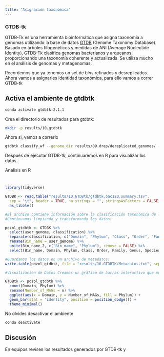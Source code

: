 ```yaml
---
title: "Asignación taxonómica"
---
```


### GTDB-tk

GTDB-Tk es una herramienta bioinformática que asigna taxonomía a genomas utilizando la base de datos [GTDB](https://gtdb.ecogenomic.org/) (Genome Taxonomy Database). Basado en árboles filogenéticos y medidas de ANI (Average Nucleotide Identity), GTDB-Tk clasifica genomas bacterianos y arqueanos, proporcionando una taxonomía coherente y actualizada. Se utiliza mucho en el análisis de genomas y metagenomas.

Recordemos que ya tenemos un set de *bins* refinados y desreplicados. Ahora vamos a asignarles identidad taxonómica, para ello vamos a correr GTDB-tk

::: callout-important
## Activa el ambiente de gtdbtk

``` bash
conda activate gtdbtk-2.1.1
```
:::

Crea el directorio de resultados para gtdbtk:

``` bash
mkdir -p results/10.gtdbtk
```

Ahora si, vamos a correrlo

``` bash
gtdbtk classify_wf --genome_dir results/09.drep/dereplicated_genomes/ --out_dir results/10.gtdbtk/ --cpus 4 -x fasta
```

Después de ejecutar GTDB-tk, continuaremos en R para visualizar los datos.

Análisis en R

``` r


library(tidyverse)

GTDBK <- read.table("results/10.GTDBtk/gtdbtk.bac120.summary.tsv", 
  sep = "\t", header = TRUE, na.strings = "", stringsAsFactors = FALSE) %>%
  as_tibble()

#El archivo contiene información sobre la clasificación taxonómica de los bins.
#Continuamos limpiando y transformando los datos:

pozol_gtdbtk <- GTDBK %>%
  select(user_genome, classification) %>%
  separate(classification, c("Domain", "Phylum", "Class", "Order", "Family", "Genus", "Species"), sep = ";") %>%
  rename(Bin_name = user_genome) %>%
  unite(Bin_name_2, c("Bin_name", "Phylum"), remove = FALSE) %>%
  select(Bin_name, Domain, Phylum, Class, Order, Family, Genus, Species)

#Guardamos los datos en un archivo de metadatos:
write.table(pozol_gtdbtk, file = "results/10.GTDBTK/Metadatos.txt", sep = "\t", quote = FALSE, row.names = FALSE, col.names = TRUE)

#Visualización de Datos Creamos un gráfico de barras interactivo que muestra la distribución taxonómica de los bins:

GTDBtk <- pozol_gtdbtk %>%
  count(Domain, Phylum) %>%
  rename(Number_of_MAGs = n) %>%
  ggplot(aes(x = Domain, y = Number_of_MAGs, fill = Phylum)) + 
  geom_bar(stat = "identity", position = position_dodge()) +
  theme_minimal()
```

No olvides desactivar el ambiente

``` bash
conda deactivate
```

::: callout-important
## Discusión

En equipos revisen los resultados generados por GTDB-tk y
:::
